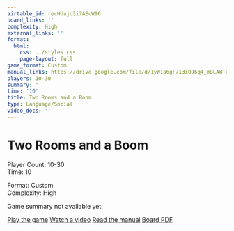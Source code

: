 ```yaml
---
airtable_id: recHdajo3i7AEcW96
board_links: ''
complexity: High
external_links: ''
format:
  html:
    css: ../styles.css
    page-layout: full
game_format: Custom
manual_links: https://drive.google.com/file/d/1yW1a6gF713iOJ6q4_mBLAWTxQm0xPbuv/view?usp=drive_link
players: 10-30
summary: ''
time: '10'
title: Two Rooms and a Boom
type: Language/Social
video_docs: ''
---
```


# Two Rooms and a Boom

:::{.game-info-box}
:::{.game-stats}
:::{.left-stats}
Player Count: 10-30  
Time: 10
:::
:::{.right-stats}
Format: Custom  
Complexity: High
:::
:::
:::

Game summary not available yet.

:::{.game-actions}
<a href="#" class="btn btn-play disabled-button"><i class="fa fa-gamepad"></i> Play the game</a>
<a href="#" class="btn btn-watch disabled-button"><i class="fa fa-video"></i> Watch a video</a>
<a href="https://drive.google.com/file/d/1yW1a6gF713iOJ6q4_mBLAWTxQm0xPbuv/view?usp=drive_link" class="btn btn-manual"><i class="fa fa-book"></i> Read the manual</a>
<a href="#" class="btn btn-board disabled-button"><i class="fa fa-file-pdf"></i> Board PDF</a>
:::
